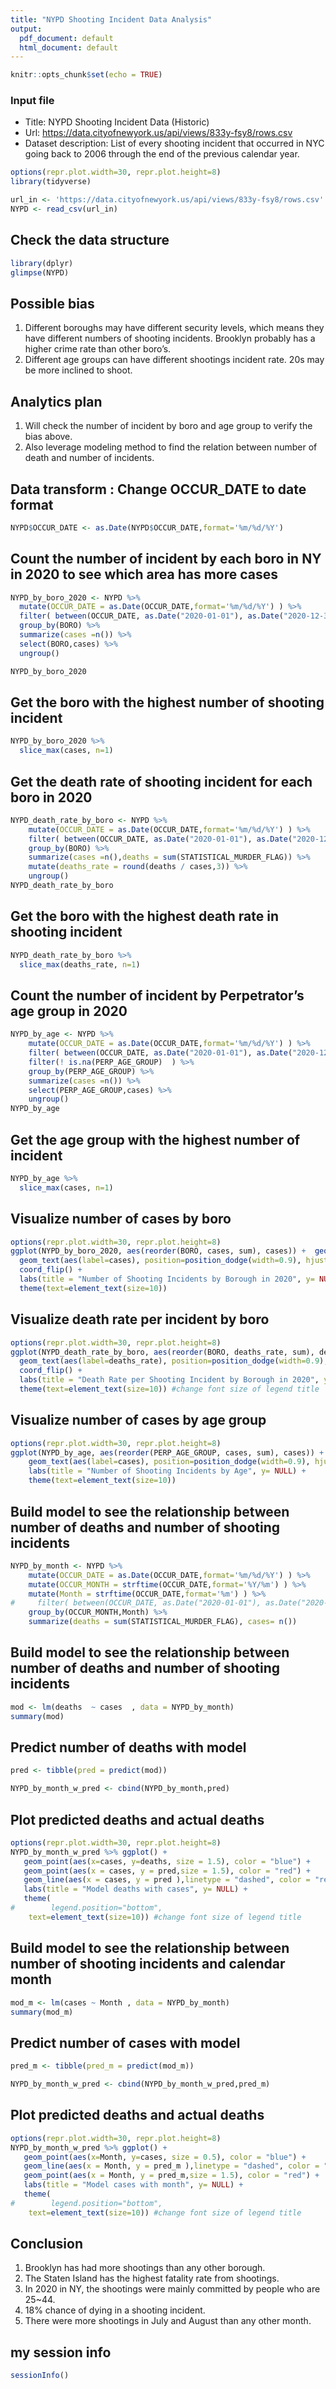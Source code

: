 ---
title: "NYPD Shooting Incident Data Analysis"
output:
  pdf_document: default
  html_document: default
---

```{r setup, include=FALSE}
knitr::opts_chunk$set(echo = TRUE)
```

### **Input file**

* Title: NYPD Shooting Incident Data (Historic)
* Url: [https://data.cityofnewyork.us/api/views/833y-fsy8/rows.csv](https://data.cityofnewyork.us/api/views/833y-fsy8/rows.csv)
* Dataset description:  List of every shooting incident that occurred in NYC going back to 2006 through the end of the previous calendar year.



```{r import_data}
options(repr.plot.width=30, repr.plot.height=8)
library(tidyverse)

url_in <- 'https://data.cityofnewyork.us/api/views/833y-fsy8/rows.csv'
NYPD <- read_csv(url_in)
```


## Check the data structure
```{r check_stucture}

library(dplyr)
glimpse(NYPD)  
```


## Possible bias
1. Different boroughs may have different security levels, which means they have different numbers of shooting incidents. Brooklyn probably has a higher crime rate than other boro's.
2. Different age groups can have different shootings incident rate. 20s may be more inclined to shoot.


## Analytics plan
1. Will check the number of incident by boro and age group to verify the bias above.
2. Also leverage modeling method to find the relation between number of death and number of incidents.




## Data transform : Change OCCUR_DATE to date format
```{r change_date}

NYPD$OCCUR_DATE <- as.Date(NYPD$OCCUR_DATE,format='%m/%d/%Y')

```


## Count the number of incident by each boro in NY in 2020 to see which area has more cases
```{r summarize_boro}
NYPD_by_boro_2020 <- NYPD %>% 
  mutate(OCCUR_DATE = as.Date(OCCUR_DATE,format='%m/%d/%Y') ) %>% 
  filter( between(OCCUR_DATE, as.Date("2020-01-01"), as.Date("2020-12-31"))  ) %>% 
  group_by(BORO) %>%
  summarize(cases =n()) %>%
  select(BORO,cases) %>%
  ungroup()

NYPD_by_boro_2020
```

## Get the boro with the highest number of shooting incident

```{r top_boro}
NYPD_by_boro_2020 %>% 
  slice_max(cases, n=1)
```

## Get the death rate of shooting incident for each boro in 2020
```{r summarize_death_boro}
NYPD_death_rate_by_boro <- NYPD %>%
    mutate(OCCUR_DATE = as.Date(OCCUR_DATE,format='%m/%d/%Y') ) %>% 
    filter( between(OCCUR_DATE, as.Date("2020-01-01"), as.Date("2020-12-31"))  ) %>% 
    group_by(BORO) %>%
    summarize(cases =n(),deaths = sum(STATISTICAL_MURDER_FLAG)) %>%
    mutate(deaths_rate = round(deaths / cases,3)) %>%
    ungroup()
NYPD_death_rate_by_boro
```

## Get the boro with the highest death rate in shooting incident

```{r top_death_rate_boro}
NYPD_death_rate_by_boro %>% 
  slice_max(deaths_rate, n=1)
```




## Count the number of incident by Perpetrator’s age group in 2020
```{r summarize_age}
NYPD_by_age <- NYPD %>%
    mutate(OCCUR_DATE = as.Date(OCCUR_DATE,format='%m/%d/%Y') ) %>% 
    filter( between(OCCUR_DATE, as.Date("2020-01-01"), as.Date("2020-12-31"))  ) %>% 
    filter(! is.na(PERP_AGE_GROUP)  ) %>%
    group_by(PERP_AGE_GROUP) %>%
    summarize(cases =n()) %>%
    select(PERP_AGE_GROUP,cases) %>%
    ungroup()
NYPD_by_age
```




## Get the age group with the highest number of incident
```{r top_age}
NYPD_by_age %>% 
  slice_max(cases, n=1)
```


## Visualize number of cases by boro 
```{r chart_boro}
options(repr.plot.width=30, repr.plot.height=8)
ggplot(NYPD_by_boro_2020, aes(reorder(BORO, cases, sum), cases)) +  geom_col(fill = "#4472C4") +
  geom_text(aes(label=cases), position=position_dodge(width=0.9), hjust=0) + 
  coord_flip() +   
  labs(title = "Number of Shooting Incidents by Borough in 2020", y= NULL)+
  theme(text=element_text(size=10)) 
```

## Visualize death rate per incident by boro 
```{r chart_date_rate_boro}
options(repr.plot.width=30, repr.plot.height=8)
ggplot(NYPD_death_rate_by_boro, aes(reorder(BORO, deaths_rate, sum), deaths_rate)) +  geom_col(fill = "#ED7D31") +
  geom_text(aes(label=deaths_rate), position=position_dodge(width=0.9), hjust=-0.1) + 
  coord_flip() +   
  labs(title = "Death Rate per Shooting Incident by Borough in 2020", y= NULL) + 
  theme(text=element_text(size=10)) #change font size of legend title
```


## Visualize number of cases by age group
```{r chart_age}
options(repr.plot.width=30, repr.plot.height=8)
ggplot(NYPD_by_age, aes(reorder(PERP_AGE_GROUP, cases, sum), cases)) +  geom_col(fill = "#00BFC4") + coord_flip() +
    geom_text(aes(label=cases), position=position_dodge(width=0.9), hjust=-0.1) + 
    labs(title = "Number of Shooting Incidents by Age", y= NULL) +
    theme(text=element_text(size=10))
```


## Build model to see the relationship between number of deaths and number of shooting incidents
```{r prep_for_model}

NYPD_by_month <- NYPD %>%
    mutate(OCCUR_DATE = as.Date(OCCUR_DATE,format='%m/%d/%Y') ) %>%
    mutate(OCCUR_MONTH = strftime(OCCUR_DATE,format='%Y/%m') ) %>%
    mutate(Month = strftime(OCCUR_DATE,format='%m') ) %>%
#     filter( between(OCCUR_DATE, as.Date("2020-01-01"), as.Date("2020-12-31"))  ) %>% 
    group_by(OCCUR_MONTH,Month) %>%
    summarize(deaths = sum(STATISTICAL_MURDER_FLAG), cases= n())

```


## Build model to see the relationship between number of deaths and number of shooting incidents

```{r model}
mod <- lm(deaths  ~ cases  , data = NYPD_by_month)
summary(mod)
```


## Predict number of deaths with model

```{r pred_death}
pred <- tibble(pred = predict(mod))

NYPD_by_month_w_pred <- cbind(NYPD_by_month,pred)
```


## Plot predicted deaths and actual deaths

```{r plot_death}
options(repr.plot.width=30, repr.plot.height=8)
NYPD_by_month_w_pred %>% ggplot() +
   geom_point(aes(x=cases, y=deaths, size = 1.5), color = "blue") +
   geom_point(aes(x = cases, y = pred,size = 1.5), color = "red") +
   geom_line(aes(x = cases, y = pred ),linetype = "dashed", color = "red") +
   labs(title = "Model deaths with cases", y= NULL) +
   theme(
#        legend.position="bottom",
    text=element_text(size=10)) #change font size of legend title
```



## Build model to see the relationship between number of shooting incidents and calendar month

```{r model2}
mod_m <- lm(cases ~ Month , data = NYPD_by_month)
summary(mod_m)
```

## Predict number of cases with model

```{r pred_cases}
pred_m <- tibble(pred_m = predict(mod_m))

NYPD_by_month_w_pred <- cbind(NYPD_by_month_w_pred,pred_m)
```


## Plot predicted deaths and actual deaths

```{r plot_case_model}
options(repr.plot.width=30, repr.plot.height=8)
NYPD_by_month_w_pred %>% ggplot() +
   geom_point(aes(x=Month, y=cases, size = 0.5), color = "blue") +
   geom_line(aes(x = Month, y = pred_m ),linetype = "dashed", color = "red") + 
   geom_point(aes(x = Month, y = pred_m,size = 1.5), color = "red") +
   labs(title = "Model cases with month", y= NULL) +
   theme(
#        legend.position="bottom",
    text=element_text(size=10)) #change font size of legend title

```



## Conclusion
1. Brooklyn has had more shootings than any other borough.
2. The Staten Island has the highest fatality rate from shootings.
3. In 2020 in NY, the shootings were mainly committed by people who are 25~44.
4. 18% chance of dying in a shooting incident.
5. There were more shootings in July and August than any other month.








##	my session info

```{r sessionInfo, echo=FALSE}
sessionInfo()
```












